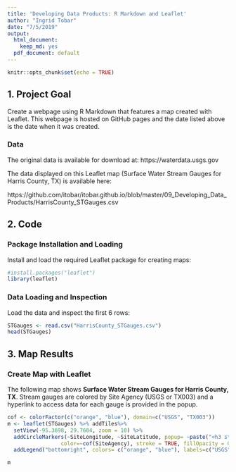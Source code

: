 ```yaml
---
title: 'Developing Data Products: R Markdown and Leaflet'
author: "Ingrid Tobar"
date: "7/5/2019"
output:
  html_document:
    keep_md: yes
  pdf_document: default
---
```


```r
knitr::opts_chunk$set(echo = TRUE)
```

## 1. Project Goal

Create a webpage using R Markdown that features a map created with Leaflet.
This webpage is hosted on GitHub pages and the date listed above is the date when it was created.


### Data

The original data is available for download at: https://waterdata.usgs.gov

The data displayed on this Leaflet map (Surface Water Stream Gauges for Harris County, TX) is available here:

https://github.com/itobar/itobar.github.io/blob/master/09_Developing_Data_Products/HarrisCounty_STGauges.csv


## 2. Code

### Package Installation and Loading

Install and load the required Leaflet package for creating maps:

```r
#install.packages("leaflet")
library(leaflet)
```

### Data Loading and Inspection

Load the data and inspect the first 6 rows:

```r

STGauges <- read.csv("HarrisCounty_STGauges.csv")
head(STGauges)
```

## 3. Map Results

### Create Map with Leaflet

The following map shows **Surface Water Stream Gauges for Harris County, TX**.
Stream gauges are colored by Site Agency (USGS or TX003) and a hyperlink to access data for each gauge is provided in the popup.

```r
cof <- colorFactor(c("orange", "blue"), domain=c("USGS", "TX003"))
m <- leaflet(STGauges) %>% addTiles%>% 
  setView(-95.3698, 29.7604, zoom = 10) %>% 
  addCircleMarkers(~SiteLongitude, ~SiteLatitude, popup= ~paste("<h3 style='color: blue'>",SiteName,"</h3>","<b>Site Number:</b>",SiteNumber,"<br>","<b>Link:</b>", "<a href = ", SiteNWISURL, "> Access Data </a>", sep=" "), weight = 4, radius=4, 
                 color=~cof(SiteAgency), stroke = TRUE, fillOpacity = 0.8) %>%
  addLegend("bottomright", colors= c("orange", "blue"), labels=c("USGS", "TX003"), title="Site Agency")

m
```